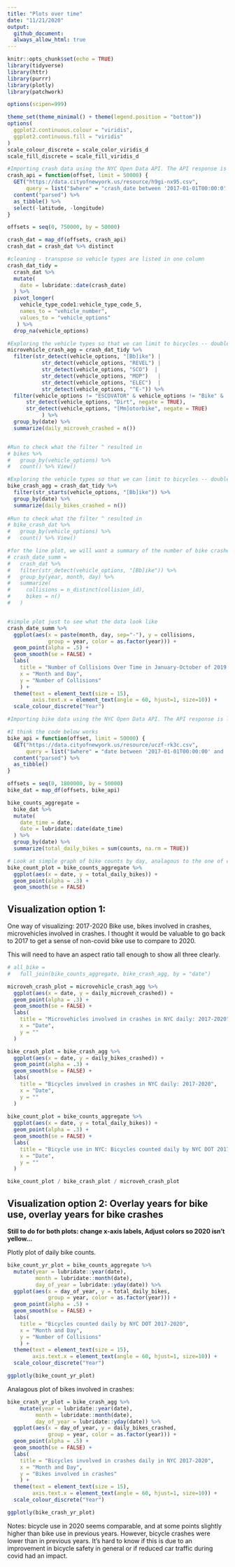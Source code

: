 ```yaml
---
title: "Plots over time"
date: "11/21/2020"
output: 
  github_document:
  always_allow_html: true
---
```


```r
knitr::opts_chunk$set(echo = TRUE)
library(tidyverse)
library(httr)
library(purrr)
library(plotly)
library(patchwork)

options(scipen=999)

theme_set(theme_minimal() + theme(legend.position = "bottom"))
options(
  ggplot2.continuous.colour = "viridis",
  ggplot2.continuous.fill = "viridis"
)
scale_colour_discrete = scale_color_viridis_d
scale_fill_discrete = scale_fill_viridis_d

```


```r
#Importing crash data using the NYC Open Data API. The API response is limited to 50,000 rows, so we need a function that can be used to page through these results to capture all crashes in 2020. 
crash_api = function(offset, limit = 50000) {
  GET("https://data.cityofnewyork.us/resource/h9gi-nx95.csv", 
      query = list("$where" = "crash_date between '2017-01-01T00:00:0' and '2020-10-31T12:00:00'", "$limit" = limit, "$offset" = offset)) %>% 
  content("parsed") %>%
  as_tibble() %>% 
  select(-latitude, -longitude)
}

offsets = seq(0, 750000, by = 50000)

crash_dat = map_df(offsets, crash_api)
crash_dat = crash_dat %>% distinct
```


```r
#cleaning - transpose so vehicle types are listed in one column
crash_dat_tidy = 
  crash_dat %>% 
  mutate(
    date = lubridate::date(crash_date)
  ) %>% 
  pivot_longer(
    vehicle_type_code1:vehicle_type_code_5,
    names_to = "vehicle_number",
    values_to = "vehicle_options"
   ) %>%
  drop_na(vehicle_options)
```

```r
#Exploring the vehicle types so that we can limit to bicycles -- double check this list
microvehicle_crash_agg = crash_dat_tidy %>%
  filter(str_detect(vehicle_options, "[Bb]ike") | 
           str_detect(vehicle_options, "REVEL") | 
           str_detect(vehicle_options, "SCO")  |
           str_detect(vehicle_options, "MOP")   |
           str_detect(vehicle_options, "ELEC")  |
           str_detect(vehicle_options, "^E-")) %>% 
  filter(vehicle_options != "ESCOVATOR" & vehicle_options != "Bike" &
      str_detect(vehicle_options, "Dirt", negate = TRUE),
      str_detect(vehicle_options, "[Mm]otorbike", negate = TRUE)
           ) %>% 
  group_by(date) %>% 
  summarize(daily_microveh_crashed = n()) 


#Run to check what the filter ^ resulted in
# bikes %>%
#   group_by(vehicle_options) %>%
#   count() %>% View()
```

```r
#Exploring the vehicle types so that we can limit to bicycles -- double check this list
bike_crash_agg = crash_dat_tidy %>%
  filter(str_starts(vehicle_options, "[Bb]ike")) %>% 
  group_by(date) %>% 
  summarize(daily_bikes_crashed = n())
           
#Run to check what the filter ^ resulted in
# bike_crash_dat %>%
#   group_by(vehicle_options) %>%
#   count() %>% View()

```


```r
#for the line plot, we will want a summary of the number of bike crashes by day. The collisions variable calculates the number of unique crashes and the bikes variable calculates the total number of bikes that crashed (there can be mutliple bikes involved in one crash but this is rare)
# crash_date_summ = 
#   crash_dat %>%
#   filter(str_detect(vehicle_options, "[Bb]ike")) %>%
#   group_by(year, month, day) %>%
#   summarize(
#     collisions = n_distinct(collision_id),
#     bikes = n()
#   )


#simple plot just to see what the data look like
crash_date_summ %>%
  ggplot(aes(x = paste(month, day, sep="-"), y = collisions, 
             group = year, color = as.factor(year))) +
  geom_point(alpha = .5) +
  geom_smooth(se = FALSE) + 
  labs(
    title = "Number of Collisions Over Time in January-October of 2019 and 2020",
    x = "Month and Day",
    y = "Number of Collisions"
    ) +
  theme(text = element_text(size = 15), 
        axis.text.x = element_text(angle = 60, hjust=1, size=10)) +
  scale_colour_discrete("Year")

```


```r
#Importing bike data using the NYC Open Data API. The API response is limited to 50,000 rows, so we need a function that can be used to page through these results to capture all bike counts in 2019 and 2020. 

#I think the code below works
bike_api = function(offset, limit = 50000) {
  GET("https://data.cityofnewyork.us/resource/uczf-rk3c.csv", 
      query = list("$where" = "date between '2017-01-01T00:00:00' and '2020-10-31T12:00:00'", "$limit" = limit, "$offset" = offset)) %>% 
  content("parsed") %>%
  as_tibble() 
}

offsets = seq(0, 1800000, by = 50000)
bike_dat = map_df(offsets, bike_api)
```


```r
bike_counts_aggregate = 
  bike_dat %>% 
  mutate(
    date_time = date,
    date = lubridate::date(date_time)
  ) %>% 
  group_by(date) %>% 
  summarize(total_daily_bikes = sum(counts, na.rm = TRUE))

# Look at simple graph of bike counts by day, analagous to the one of crashes above.
bike_count_plot = bike_counts_aggregate %>%
  ggplot(aes(x = date, y = total_daily_bikes)) +
  geom_point(alpha = .3) +
  geom_smooth(se = FALSE) 
```

## Visualization option 1:

One way of visualizing: 2017-2020 Bike use, bikes involved in crashes, microvehicles involved in crashes. I thought it would be valuable to go back to 2017 to get a sense of non-covid bike use to compare to 2020.

This will need to have an aspect ratio tall enough to show all three clearly.

```r
# all_bike = 
#   full_join(bike_counts_aggregate, bike_crash_agg, by = "date")

microveh_crash_plot = microvehicle_crash_agg %>% 
  ggplot(aes(x = date, y = daily_microveh_crashed)) +
  geom_point(alpha = .3) +
  geom_smooth(se = FALSE) +
  labs(
    title = "Microvehicles involved in crashes in NYC daily: 2017-2020",
    x = "Date",
    y = ""
  )

bike_crash_plot = bike_crash_agg %>% 
  ggplot(aes(x = date, y = daily_bikes_crashed)) +
  geom_point(alpha = .3) +
  geom_smooth(se = FALSE) +
  labs(
    title = "Bicycles involved in crashes in NYC daily: 2017-2020",
    x = "Date",
    y = ""
  )
  
bike_count_plot = bike_counts_aggregate %>%
  ggplot(aes(x = date, y = total_daily_bikes)) +
  geom_point(alpha = .3) +
  geom_smooth(se = FALSE) +
  labs(
    title = "Bicycle use in NYC: Bicycles counted daily by NYC DOT 2017-2020",
    x = "Date",
    y = ""
  )

bike_count_plot / bike_crash_plot / microveh_crash_plot
```

## Visualization option 2: Overlay years for bike use, overlay years for bike crashes

**Still to do for both plots: change x-axis labels, Adjust colors so 2020 isn't yellow...**

Plotly plot of daily bike counts. 
```r
bike_count_yr_plot = bike_counts_aggregate %>% 
  mutate(year = lubridate::year(date),
         month = lubridate::month(date),
         day_of_year = lubridate::yday(date)) %>%
  ggplot(aes(x = day_of_year, y = total_daily_bikes, 
             group = year, color = as.factor(year))) +
  geom_point(alpha = .5) +
  geom_smooth(se = FALSE) + 
  labs(
    title = "Bicycles counted daily by NYC DOT 2017-2020",
    x = "Month and Day",
    y = "Number of Collisions"
    ) +
  theme(text = element_text(size = 15), 
        axis.text.x = element_text(angle = 60, hjust=1, size=10)) +
  scale_colour_discrete("Year")

ggplotly(bike_count_yr_plot)
```

Analagous plot of bikes involved in crashes:
```r
bike_crash_yr_plot = bike_crash_agg %>% 
    mutate(year = lubridate::year(date),
         month = lubridate::month(date),
         day_of_year = lubridate::yday(date)) %>% 
  ggplot(aes(x = day_of_year, y = daily_bikes_crashed, 
             group = year, color = as.factor(year))) +
  geom_point(alpha = .5) +
  geom_smooth(se = FALSE) + 
  labs(
    title = "Bicycles involved in crashes daily in NYC 2017-2020",
    x = "Month and Day",
    y = "Bikes involved in crashes"
    ) +
  theme(text = element_text(size = 15), 
        axis.text.x = element_text(angle = 60, hjust=1, size=10)) +
  scale_colour_discrete("Year")

ggplotly(bike_crash_yr_plot)
```

Notes: bicycle use in 2020 seems comparable, and at some points slightly higher than bike use in previous years. However, bicycle crashes were lower than in previous years. It's hard to know if this is due to an improvement in bicycle safety in general or if reduced car traffic during covid had an impact.
